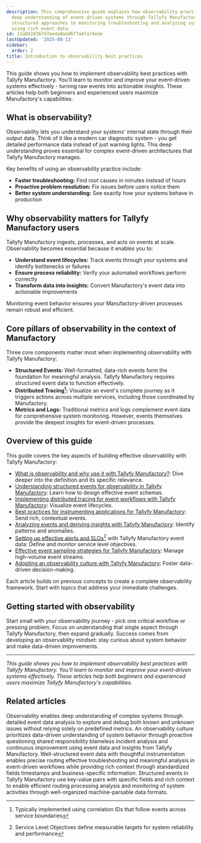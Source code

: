 ```yaml
---
description: This comprehensive guide explains how observability practices enable
  deep understanding of event-driven systems through Tallyfy Manufactory by providing
  structured approaches to monitoring troubleshooting and analyzing system behavior
  using rich event data.
id: 11a8428367d7ee4a0add6f7a8fa74ede
lastUpdated: '2025-08-13'
sidebar:
  order: 2
title: Introduction to observability best practices
---
```


This guide shows you how to implement observability best practices with Tallyfy Manufactory. You'll learn to monitor and improve your event-driven systems effectively - turning raw events into actionable insights. These articles help both beginners and experienced users maximize Manufactory's capabilities.

## What is observability?

Observability lets you understand your systems' internal state through their output data. Think of it like a modern car diagnostic system - you get detailed performance data instead of just warning lights. This deep understanding proves essential for complex event-driven architectures that Tallyfy Manufactory manages.

Key benefits of using an observability practice include:

*   **Faster troubleshooting:** Find root causes in minutes instead of hours
*   **Proactive problem resolution:** Fix issues before users notice them
*   **Better system understanding:** See exactly how your systems behave in production

## Why observability matters for Tallyfy Manufactory users

Tallyfy Manufactory ingests, processes, and acts on events at scale. Observability becomes essential because it enables you to:

*   **Understand event lifecycles:** Track events through your systems and identify bottlenecks or failures
*   **Ensure process reliability:** Verify your automated workflows perform correctly
*   **Transform data into insights:** Convert Manufactory's event data into actionable improvements

Monitoring event behavior ensures your Manufactory-driven processes remain robust and efficient.

## Core pillars of observability in the context of Manufactory

Three core components matter most when implementing observability with Tallyfy Manufactory:

*   **Structured Events:** Well-formatted, data-rich events form the foundation for meaningful analysis. Tallyfy Manufactory requires structured event data to function effectively.
*   **Distributed Tracing[^1]:** Visualize an event's complete journey as it triggers actions across multiple services, including those coordinated by Manufactory.
*   **Metrics and Logs:** Traditional metrics and logs complement event data for comprehensive system monitoring. However, events themselves provide the deepest insights for event-driven processes.

## Overview of this guide

This guide covers the key aspects of building effective observability with Tallyfy Manufactory:

*   [What is observability and why use it with Tallyfy Manufactory?](/products/manufactory/best-practices/what-is-observability/): Dive deeper into the definition and its specific relevance.
*   [Understanding structured events for observability in Tallyfy Manufactory](/products/manufactory/best-practices/understanding-structured-events/): Learn how to design effective event schemas.
*   [Implementing distributed tracing for event workflows with Tallyfy Manufactory](/products/manufactory/best-practices/implementing-distributed-tracing/): Visualize event lifecycles.
*   [Best practices for instrumenting applications for Tallyfy Manufactory](/products/manufactory/best-practices/instrumenting-applications-for-manufactory/): Send rich, contextual events.
*   [Analyzing events and deriving insights with Tallyfy Manufactory](/products/manufactory/best-practices/analyzing-events-and-deriving-insights/): Identify patterns and anomalies.
*   [Setting up effective alerts and SLOs[^2] with Tallyfy Manufactory event data](/products/manufactory/best-practices/setting-up-alerts-and-slos/): Define and monitor service level objectives.
*   [Effective event sampling strategies for Tallyfy Manufactory](/products/manufactory/best-practices/event-sampling-strategies/): Manage high-volume event streams.
*   [Adopting an observability culture with Tallyfy Manufactory](/products/manufactory/best-practices/adopting-observability-culture/): Foster data-driven decision-making.

Each article builds on previous concepts to create a complete observability framework. Start with topics that address your immediate challenges.

## Getting started with observability

Start small with your observability journey - pick one critical workflow or pressing problem. Focus on understanding that single aspect through Tallyfy Manufactory, then expand gradually. Success comes from developing an observability mindset: stay curious about system behavior and make data-driven improvements.

---

*This guide shows you how to implement observability best practices with Tallyfy Manufactory. You'll learn to monitor and improve your event-driven systems effectively. These articles help both beginners and experienced users maximize Tallyfy Manufactory's capabilities.*



[^1]: Typically implemented using correlation IDs that follow events across service boundaries
[^2]: Service Level Objectives define measurable targets for system reliability and performance

## Related articles
<CardGrid>
<LinkTitleCard header="<b>Best Practices > What is observability?</b>" href="/products/manufactory/best-practices/what-is-observability/" > Observability enables deep understanding of complex systems through detailed event data analysis to explore and debug both known and unknown issues without relying solely on predefined metrics. </LinkTitleCard>
<LinkTitleCard header="<b>Best Practices > Adopting an observability culture</b>" href="/products/manufactory/best-practices/adopting-observability-culture/" > An observability culture prioritizes data-driven understanding of system behavior through proactive questioning shared responsibility blameless incident analysis and continuous improvement using event data and insights from Tallyfy Manufactory. </LinkTitleCard>
<LinkTitleCard header="<b>Best Practices > Best practices for instrumenting applications</b>" href="/products/manufactory/best-practices/instrumenting-applications-for-manufactory/" > Well-structured event data with thoughtful instrumentation enables precise routing effective troubleshooting and meaningful analysis in event-driven workflows while providing rich context through standardized fields timestamps and business-specific information. </LinkTitleCard>
<LinkTitleCard header="<b>Best Practices > Understanding structured events</b>" href="/products/manufactory/best-practices/understanding-structured-events/" > Structured events in Tallyfy Manufactory use key-value pairs with specific fields and rich context to enable efficient routing processing analysis and monitoring of system activities through well-organized machine-parsable data formats. </LinkTitleCard>
</CardGrid>